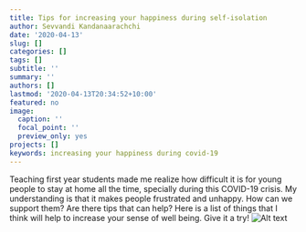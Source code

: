 ```yaml
---
title: Tips for increasing your happiness during self-isolation
author: Sevvandi Kandanaarachchi
date: '2020-04-13'
slug: []
categories: []
tags: []
subtitle: ''
summary: ''
authors: []
lastmod: '2020-04-13T20:34:52+10:00'
featured: no
image:
  caption: ''
  focal_point: ''
  preview_only: yes
projects: []
keywords: increasing your happiness during covid-19
---
```

Teaching first year students made me realize how difficult it is for young people to stay at home all the time, specially during this COVID-19 crisis. My understanding is that it makes people frustrated and unhappy. How can we support them? Are there tips that can help? Here is a list of things that I think will help to increase your sense of well being. Give it a try!  ![Alt text](featured.jpg)

